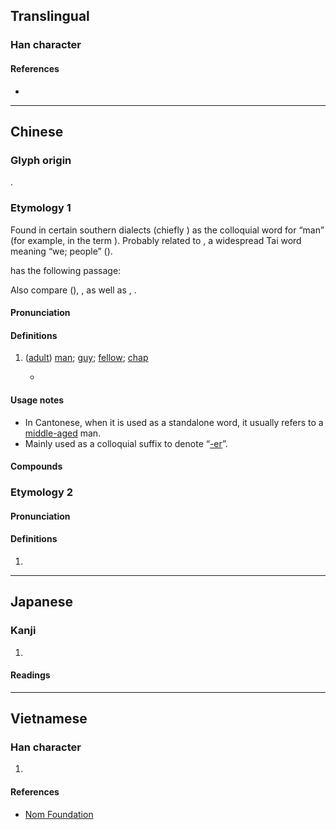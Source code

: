 {{character info/new}}
==Translingual==

===Han character===
{{Han char|rn=9|rad=人|as=06|sn=8|four=24211|canj=OJKP|ids=⿰亻老}}

====References====
* {{Han ref|kx=0100.090|dkj=00548|dj=0212.050|hdz=10144.020|uh=4F6C|ud=20332|bh=A8D0|bd=43216}}

----

==Chinese==
{{zh-forms}}

===Glyph origin===
{{Han etym}}
{{Han compound|人|alt1=亻|老|ls=psc|c1=s|c2=p|t1=man; person}}.

===Etymology 1===
Found in certain southern dialects (chiefly {{der|cmn|yue|-}}) as the colloquial word for “man” (for example, in the term {{m|zh|肥佬}}). Probably related to {{cog|za|raeuz|raeuz ~ laeuz|we; also a demonym: {{w|Rau peoples}}}}, a widespread Tai word meaning “we; people” ({{cog|tai-pro|*rawᴬ}}).

''{{w|zh:廣東新語|Guangdong Xinyu}}'' {{defdate|1678}} has the following passage:
{{zh-x|^廣州 謂 平人 曰 佬，亦 曰 獠，賤稱 也。|People in Guangzhou call “common people” ''lau'' or ''leu'' (derogatory).|collapsed=y}}

Also compare {{cog|hmn-pro|*ʔljuwᴮ||male}} ({{cog|mww|lau||male}}), {{cog|mkh-kat-pro|*-law||man}}, as well as {{cog|lo|ລາວ||Lao < people}}, {{cog|th|ลาว}}.

====Pronunciation====
{{zh-pron
|m=lǎo,er=y
|c=lou2,lou5,liu4
|c_note=lou2 - usual pronunciation; lou5, liu4 - only used in {{zh-l|*仡佬}}
|h=gd=lau3
|w=3lau
|cat=a,n
}}

====Definitions====
{{zh-hanzi}}

# {{lb|zh|chiefly|Cantonese|dialectal Wu|often|slightly|derogatory}} ([[adult]]) [[man]]; [[guy]]; [[fellow]]; [[chap]] {{zh-mw|c:個}}
#* {{zh-x|從前 有 個 王子 佢 懵 懵 下{haa5}，有 一 日，佢 變 咗 個 佬。|Once upon a time, there was a prince who was a fool. One day, he became a '''middle-aged guy'''.|C|ref='''2004''', {{w2|zh|pref=《|麥兜菠蘿油王子|suf=》}} (''{{w|McDull, Prince de la Bun}}'')}}
#: {{zh-x|差{caai1}佬|cop; police'''man'''|C}}
#: {{zh-x|鄉巴{ba}佬|hick; villag'''er'''}}
#: {{zh-x|天上 九頭鳥，地上 ^湖北 佬|Heaven above [has] nine-headed birds, [but] Earth below [has] Hubei '''folk''' (meaning Hubei people are clever/crafty)}}

====Usage notes====
* In Cantonese, when it is used as a standalone word, it usually refers to a [[middle-aged]] man.
* Mainly used as a colloquial suffix to denote “[[-er]]”.

====Compounds====
{{zh-der|仫佬|細佬|福佬|大佬|細佬哥|生意佬|大隻佬|闊佬|高佬|巴士佬|和事佬|鹹濕佬|基佬|鄉下佬|呼佬|麻甩佬|鬼佬|飛髮佬|變態佬|差佬|泥水佬|傻佬|癲佬|醉酒佬|賊佬|肥佬|拐子佬|收買佬|英國佬|財主佬|放數佬|垃圾佬|鬥木佬|番鬼佬|油漆佬|三行佬|花旗佬|江湖佬|江湖大佬|鬼佬涼茶|鬼佬話|鬼佬齋|美國佬|拖頭佬|豬肉佬|哈佬|啞佬|白痴佬|北佬|北方佬|報紙佬|打鐵佬|大粒佬|單身寡佬|番鬼佬涼茶|四眼佬|肥婆肥佬|風水佬|虧佬|寡佬|機器佬|金魚佬|教書佬|耕田佬|㗎佬|痴線佬|柯佬|戲子佬|口水佬|勾佬|睇相佬|賣魚佬|收數佬|鄉巴佬|擺闊佬|廚房佬|德國佬|法國佬|癡線佬|白癡佬|黐線佬|爛佬|懵佬|戇居佬|打魚佬|有錢佬|八卦佬|讕闊佬|大奅佬|啞佬斷奶|啞佬相見，默默無言|算命佬|喃巫佬|南無佬|通渠佬|走佬|衰佬|風水佬呃你十年八年|番鬼佬月餅|賣魚佬洗身|仡佬族}}

===Etymology 2===

====Pronunciation====
{{zh-pron
|m=liáo
|cat=a
}}

====Definitions====
{{zh-hanzi}}

# {{zh-only|侾佬}}

----

==Japanese==

===Kanji===
{{ja-kanji|grade=|rs=人06}}

# {{defn|lang=ja|sort=人06}}

====Readings====
{{ja-readings
|goon=りょう<れう
|kanon=りょう<れう
|kun=おおき.い
}}

----

==Vietnamese==

===Han character===
{{vi-hantu|[[lão]]|rs=人06}}

# {{defn|lang=vi|sort=人06}}

====References====
* [http://nomfoundation.org/common/nom_details.php?codepoint=4f6c Nom Foundation]